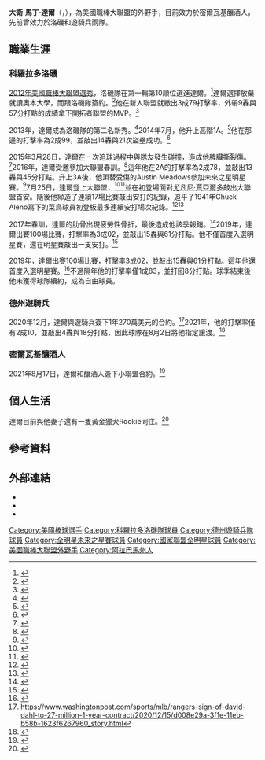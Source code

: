 {{Infobox baseball biography
| name        = 大衛·達爾<br />David Dahl
| image       = David Dahl on August 2, 2016.jpg
| image_size  = 
| caption     = 2016年的達爾
| team        = 密爾瓦基釀酒人
| number      = 
| position    = [[外野手|外野手]]
| birth_date  = {{birth date and age|mf=yes|1994|4|1}}
| birth_place = {{USA}}[[阿拉巴馬州|阿拉巴馬州]][[伯明罕_(阿拉巴馬州)|伯明罕]]
| bats        = 左
| throws      = 右
| debutleague = 美國職棒大聯盟
| debutdate   = 7月25日
| debutyear   = 2016年
| debutteam   = 科羅拉多洛磯
| statyear    = 2021年球季
| statleague  = 美國職棒大聯盟
| stat1label  = [[打擊率|打擊率]]
| stat1value  = .274
| stat2label  = [[全壘打|全壘打]]
| stat2value  = 42
| stat3label  = [[打點|打點]]
| stat3value  = 159
| teams =
* [[科羅拉多洛磯|科羅拉多洛磯]] ({{mlby|2016}},{{mlby|2018}}–{{mlby|2020}})
* [[德克薩斯遊騎兵_(棒球)|德州遊騎兵]] ({{mlby|2021}})
|highlights=
* [[美國職棒大聯盟全明星賽|全明星賽]] ([[2019年美國職棒大聯盟全明星賽|2019年]])
}}
'''大衛·馬丁·達爾'''（{{lang-en|David Martin Dahl}}，{{bd|1994年|4月1日|}}），為美國職棒大聯盟的外野手，目前效力於密爾瓦基釀酒人，先前曾效力於洛磯和遊騎兵兩隊。
==職業生涯==
===科羅拉多洛磯===
[[2012年美國職棒大聯盟選秀|2012年美國職棒大聯盟選秀]]，洛磯隊在第一輪第10順位選進達爾。<ref name=draft>{{cite web|url=http://mlb.mlb.com/news/article.jsp?ymd=20120604&content_id=32757904&vkey=news_mlb&c_id=mlb|title=Rockies snag prep outfielder David Dahl with 10th overall pick in First-Year Player Draft|work=MLB.com|date=June 4, 2012|accessdate=July 25, 2016|archive-date=2012-06-18|archive-url=https://web.archive.org/web/20120618064706/http://mlb.mlb.com/news/article.jsp?ymd=20120604&content_id=32757904&vkey=news_mlb&c_id=mlb|dead-url=no}}</ref>達爾選擇放棄就讀奧本大學，而跟洛磯隊簽約。<ref>{{cite web|url=http://highschoolsports.al.com/news/article/7827201519372279376/oak-mountain-star-david-dahl-signs-26m-deal-with-rockies/|title=Oak Mountain star David Dahl signs $2.6M deal with Rockies|work=AL.com|accessdate=July 25, 2016|archive-date=2016-08-09|archive-url=https://web.archive.org/web/20160809140133/http://highschoolsports.al.com/news/article/7827201519372279376/oak-mountain-star-david-dahl-signs-26m-deal-with-rockies/|dead-url=no}}</ref>他在新人聯盟就繳出3成79打擊率，外帶9轟與57分打點的成績拿下開拓者聯盟的MVP。<ref name=mlb.com>{{cite web|url=http://m.mlb.com/news/article/67249274/rockies-outfield-prospect-david-dahl-eager-to-move-forward-after-rough-season/|title=Rockies outfield prospect David Dahl eager to move forward after rough season|work=MLB.com|accessdate=July 25, 2016|archive-date=2016-10-09|archive-url=https://web.archive.org/web/20161009094216/http://m.mlb.com/news/article/67249274/rockies-outfield-prospect-david-dahl-eager-to-move-forward-after-rough-season/|dead-url=no}}</ref>

2013年，達爾成為洛磯隊的第二名新秀。<ref>{{cite web|url=http://www.baseballamerica.com/today/prospects/rankings/organization-top-10-prospects/2013/2614567.html|title=BaseballAmerica.com: Prospects: Rankings: Organization Top 10 Prospects: 2013 Colorado Rockies Top 10 Prospects|work=Baseball America|accessdate=July 25, 2016|archive-date=2017-05-04|archive-url=https://web.archive.org/web/20170504110318/http://www.baseballamerica.com/today/prospects/rankings/organization-top-10-prospects/2013/2614567.html/|dead-url=no}}</ref>2014年7月，他升上高階1A。<ref>{{cite web|url=http://www.denverpost.com/2014/07/25/rockies-prospect-david-dahl-shows-promise-in-promotion-to-modesto-nuts/|title=Rockies prospect David Dahl shows promise in promotion to Modesto Nuts|work=The Denver Post|date=July 25, 2014|accessdate=July 25, 2016|archive-date=2016-08-17|archive-url=https://web.archive.org/web/20160817194736/http://www.denverpost.com/2014/07/25/rockies-prospect-david-dahl-shows-promise-in-promotion-to-modesto-nuts/|dead-url=no}}</ref>他在那邊的打擊率為2成99，並敲出14轟與21次盜壘成功。<ref>{{cite web|url=http://www.idahostatesman.com/sports/mlb/boise-hawks/article40867419.html|title=Rockies’ top prospect will soon join Boise Hawks|work=Idaho Statesman|accessdate=July 25, 2016}}</ref>

2015年3月28日，達爾在一次追球過程中與隊友發生碰撞，造成他脾臟撕裂傷。<ref>{{cite web|url=http://www.cbssports.com/mlb/news/rockies-david-dahl-opts-to-have-spleen-removed-for-quicker-return/|title=Rockies' David Dahl opts to have spleen removed for quicker return|publisher=[[CBS_Sports|CBS Sports]]|accessdate=July 25, 2016|archive-date=2016-09-17|archive-url=https://web.archive.org/web/20160917215053/http://www.cbssports.com/mlb/news/rockies-david-dahl-opts-to-have-spleen-removed-for-quicker-return/|dead-url=no}}</ref>2016年，達爾受邀參加大聯盟春訓。<ref>{{cite web|url=http://www.milb.com/news/article.jsp?ymd=20160211&content_id=164282372&fext=.jsp&vkey=news_milb|title=Rockies invite Dahl, Hoffman, McMahon: Club's No. 3, 4, 5 prospects headed to Major League Spring Training|first=Tyler|last=Maun|work=MiLB.com|date=February 11, 2016|accessdate=July 27, 2016|archive-date=2016-09-14|archive-url=https://web.archive.org/web/20160914142053/http://www.milb.com/news/article.jsp?ymd=20160211&content_id=164282372&fext=.jsp&vkey=news_milb|dead-url=no}}</ref>這年他在2A的打擊率為2成78，並敲出13轟與45分打點。升上3A後，他頂替受傷的Austin Meadows參加未來之星明星賽。<ref>{{cite web|url=http://www.al.com/sports/index.ssf/2016/07/oak_mountains_david_dahl_to_pl.html|title=Oak Mountain's David Dahl to play in Sunday's All-Star Futures Game|work=AL.com|accessdate=July 25, 2016|archive-date=2017-09-30|archive-url=https://web.archive.org/web/20170930131234/http://www.al.com/sports/index.ssf/2016/07/oak_mountains_david_dahl_to_pl.html|dead-url=no}}</ref>7月25日，達爾登上大聯盟，<ref>{{cite web|url=http://www.denverpost.com/2016/07/24/david-dahl-one-of-rockies-top-prospects-will-get-called-up-monday-to-the-majors/|title=David Dahl, one of Rockies’ top prospects, will get called up to majors Monday|work=The Denver Post|date=July 24, 2016|accessdate=July 25, 2016|archive-date=2020-11-08|archive-url=https://web.archive.org/web/20201108204900/http://www.denverpost.com/2016/07/24/david-dahl-one-of-rockies-top-prospects-will-get-called-up-monday-to-the-majors/|dead-url=no}}</ref><ref>{{cite web|url=http://www.denverpost.com/2016/07/25/david-dahl-starts-in-left-bats-6th-in-highly-anticipated-rockies-debut/|title=David Dahl starts in left field, bats sixth in highly anticipated big-league debut with Rockies|first=Patrick|last=Saunders|work=The Denver Post|date=July 25, 2016|accessdate=July 25, 2016|archive-date=2019-03-28|archive-url=https://web.archive.org/web/20190328192441/https://www.denverpost.com/2016/07/25/david-dahl-starts-in-left-bats-6th-in-highly-anticipated-rockies-debut/|dead-url=no}}</ref>並在初登場面對[[尤凡尼·賈亞爾多|尤凡尼·賈亞爾多]]敲出大聯盟首安。隨後他締造了連續17場比賽敲出安打的紀錄，追平了1941年Chuck Aleno寫下的菜鳥球員初登板最多連續安打場次紀錄。<ref>{{cite web|url=http://www.al.com/sports/index.ssf/2016/08/oak_mountains_david_dahl_ties.html|title=Oak Mountain's David Dahl ties Major League hitting record|first=Mark|last=Inabinett|work=AL.com|date=August 11, 2016|accessdate=August 11, 2016|archive-date=2018-10-09|archive-url=https://web.archive.org/web/20181009211526/https://www.al.com/sports/index.ssf/2016/08/oak_mountains_david_dahl_ties.html|dead-url=no}}</ref><ref>{{cite web|url=http://m.mlb.com/news/article/195307058/rockies-david-dahls-hit-streak-comes-to-end/|title=Dahl's 17-game streak to start career ends|first=Thomas|last=Harding|work=MLB.com|date=August 13, 2016|accessdate=August 15, 2016|archive-date=2017-09-30|archive-url=https://web.archive.org/web/20170930084724/http://m.mlb.com/news/article/195307058/rockies-david-dahls-hit-streak-comes-to-end/|dead-url=no}}</ref>

2017年春訓，達爾的肋骨出現疲勞性骨折，最後造成他該季報銷。<ref>{{cite web|url=https://www.mlb.com/rockies/news/rockies-david-dahl-cleared-to-swing-bat/c-264232684|title=Outfielder Dahl (rib/back) cleared to swing bat: 23-year-old outfielder looking to make impact for Rockies in 2018|first=Thomas|last=Harding|work=MLB.com|date=January 4, 2018|accessdate=January 8, 2018|archive-date=2018-01-09|archive-url=https://web.archive.org/web/20180109064155/https://www.mlb.com/rockies/news/rockies-david-dahl-cleared-to-swing-bat/c-264232684|dead-url=no}}</ref>2019年，達爾出賽100場比賽，打擊率為3成02，並敲出15轟與61分打點。他不僅首度入選明星賽，還在明星賽敲出一支安打。<ref>{{citeweb|url=https://www.shelbycountyreporter.com/2019/07/10/former-omhs-star-david-dahl-goes-1-for-1-in-all-star-debut/|title=Former OMHS star David Dahl goes 1-for-1 in All-Star debut|first=Alec|last=Etheredge|publisher=Shelby County Reporter|date=July 10, 2019|accessdate=May 28, 2020|archive-date=2020-11-28|archive-url=https://web.archive.org/web/20201128221055/https://www.shelbycountyreporter.com/2019/07/10/former-omhs-star-david-dahl-goes-1-for-1-in-all-star-debut/|dead-url=no}}</ref>

2019年，達爾出賽100場比賽，打擊率3成02，並敲出15轟與61分打點。這年他還首度入選明星賽。<ref>{{cite web|url=https://www.shelbycountyreporter.com/2019/07/10/former-omhs-star-david-dahl-goes-1-for-1-in-all-star-debut/|title=Former OMHS star David Dahl goes 1-for-1 in All-Star debut|first=Alec|last=Etheredge|publisher=Shelby County Reporter|date=July 10, 2019|accessdate=May 28, 2020|archive-date=2020-11-28|archive-url=https://web.archive.org/web/20201128221055/https://www.shelbycountyreporter.com/2019/07/10/former-omhs-star-david-dahl-goes-1-for-1-in-all-star-debut/|dead-url=no}}</ref>不過隔年他的打擊率僅1成83，並打回8分打點。球季結束後他未獲得球隊續約，成為自由球員。
===德州遊騎兵===
2020年12月，達爾與遊騎兵簽下1年270萬美元的合約。<ref>https://www.washingtonpost.com/sports/mlb/rangers-sign-of-david-dahl-to-27-million-1-year-contract/2020/12/15/d008e29a-3f1e-11eb-b58b-1623f6267960_story.html</ref>2021年，他的打擊率僅有2成10，並敲出4轟與18分打點，因此球隊在8月2日將他指定讓渡。<ref>{{Cite web |url=https://www.mlbtraderumors.com/2021/08/rangers-dfa-david-dahl.html |title=存档副本 |access-date=2021-08-03 |archive-date=2021-08-08 |archive-url=https://web.archive.org/web/20210808013303/https://www.mlbtraderumors.com/2021/08/rangers-dfa-david-dahl.html |dead-url=no }}</ref>
===密爾瓦基釀酒人===
2021年8月17日，達爾和釀酒人簽下小聯盟合約。<ref>{{Cite web|url=https://www.mlbtraderumors.com/2021/08/brewers-sign-david-dahl-release-kevin-kramer.html|title=Brewers Sign David Dahl to Minor League Deal|access-date=2021-12-05|archive-date=2021-12-05|archive-url=https://web.archive.org/web/20211205081347/https://www.mlbtraderumors.com/2021/08/brewers-sign-david-dahl-release-kevin-kramer.html}}</ref>
==個人生活==
達爾目前與他妻子還有一隻黃金獵犬Rookie同住。<ref>{{Cite web|title=As Rockies OF David Dahl cements himself in the majors, his wife is becoming her own star in the professional sports world|url=https://www.denverpost.com/2019/05/12/david-dahl-jacquelyn-dahl-couple-hustle/|date=2019-05-12|website=The Denver Post|language=en-US|access-date=2020-05-04|archive-date=2021-01-06|archive-url=https://web.archive.org/web/20210106235443/https://www.denverpost.com/2019/05/12/david-dahl-jacquelyn-dahl-couple-hustle/|dead-url=no}}</ref>
==參考資料==
{{Reflist|2}}
==外部連結==
{{Commons category|David Dahl}}
{{Baseballstats|mlb=621311|espn=32698|br=d/dahlda01|fangraphs=13744}}
*{{Twitter|ddahl21}}
*{{Instagram|ddahl21}}
*{{台灣棒球維基館|David_Dahl}}

{{DEFAULTSORT:Dahl, David}}
[[Category:美國棒球選手|Category:美國棒球選手]]
[[Category:科羅拉多洛磯隊球員|Category:科羅拉多洛磯隊球員]]
[[Category:德州遊騎兵隊球員|Category:德州遊騎兵隊球員]]
[[Category:全明星未來之星賽球員|Category:全明星未來之星賽球員]]
[[Category:國家聯盟全明星球員|Category:國家聯盟全明星球員]]
[[Category:美國職棒大聯盟外野手|Category:美國職棒大聯盟外野手]]
[[Category:阿拉巴馬州人|Category:阿拉巴馬州人]]